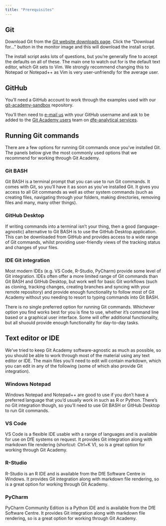 ```yaml
---
title: "Prerequisites"
---
```


## Git

Download Git from the [Git website downloads page](https://git-scm.com/downloads).
Click the "Download for..." button in the monitor image and this will download 
the install script.

::: {.callout-tip}
The install script asks lots of questions, but you're generally fine to accept 
the defaults on all of these. The main one to watch out for is the default text
editor, which Git sets to Vim. We strongly recommend changing this to Notepad or 
Notepad++ as Vim is very user-unfriendly for the average user.
:::

## GitHub

You'll need a GitHub account to work through the examples used with our 
[git-academy-sandbox](https://github.com/dfe-analytical-services/git-academy-sandbox) 
repository.

You'll then need to [e-mail us](mailto:statistics.development@education.gov.uk)
with your GitHub username and ask to be added to the [Git Academy users](https://github.com/orgs/dfe-analytical-services/teams/git-academy-users) 
team on [dfe-analytical services](https://github.com/dfe-analytical-services).

## Running Git commands

There are a few options for running Git commands once you've installed Git. The
panels below give the most commonly used options that we recommend for working 
through Git Academy.

::: panel-tabset
### Git BASH

Git BASH is a terminal prompt that you can use to run Git commands. It comes 
with Git, so you'll have it as soon as you've installed Git. It gives you access 
to all Git commands as well as other system commands (such as creating files,
navigating through your folders, making directories, removing files and many, 
many other things).

### GitHub Desktop

If writing commands into a terminal isn't your thing, then a good 
(language-agnostic) alternative to Git BASH is to use the GitHub Desktop 
application. This can be downloaded from GitHub and provides access to a wide 
range of Git commands, whilst providing user-friendly views of the tracking 
status and changes of your files.

### IDE Git integration

Most modern IDEs (e.g. VS Code, R-Studio, PyCharm) provide some level of 
Git integration. IDEs often offer a more limited range of Git commands than Git 
BASH and GitHub Desktop, but work well for basic Git workflows (such as cloning,
tracking changes, creating branches and syncing with your remote repository) and 
provide enough functionality to follow most of Git Academy without you needing 
to resort to typing commands into Git BASH.
:::

::: {.callout-note}
There is no single preferred option for running Git commands. Whichever option 
you find works best for you is fine to use, whether it's command line based or
a graphical user interface. Some will offer additional functionality, but all 
shuould provide enough functionality for day-to-day tasks.
:::


## Text editor or IDE

We've tried to keep Git Academy software-agnostic as much as possible, so you
should be able to work through most of the material using any text editor or 
IDE. The main files you'll need to edit will contain markdown, which you can 
edit in any of the following (some of which also provide Git integration).

::: panel-tabset
### Windows Notepad

Windows Notepad and Notepad++ are good to use if you don't have a preferred 
language that you'd usually work in such as R or Python. There's no Git 
integration though, so you'll need to use Git BASH or GitHub Desktop to run 
Git commands.

### VS Code

VS Code is a flexible IDE usable with a range of languages and is available for 
use on DfE systems on request. It provides Git integration along with markdown 
file rendering (shortcut: Ctrl+K V), so is a great option for working through 
Git Academy.

### R-Studio

R-Studio is an R IDE and is available from the DfE Software Centre in Windows. 
It provides Git integration along with markdown file rendering, so is a great 
option for working through Git Academy.

### PyCharm

PyCharm Community Edition is a Python IDE and is available from the DfE Software 
Centre. It provides Git integration along with markdown file rendering, so is 
a great option for working through Git Academy.
:::

